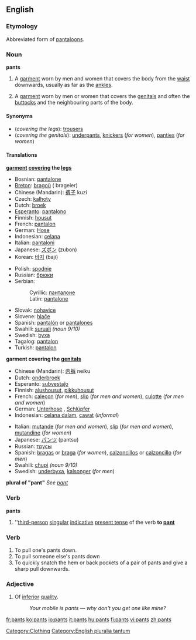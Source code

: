 {{wikipediapar|pants}}
==English==

===Etymology===
Abbreviated form of [[pantaloons]].

===Noun===
'''pants''' {{pluralonly}}

# A [[garment]] worn by men and women that covers the body from the [[waist]] downwards, usually as far as the [[ankle]]s.
# {{UK slang}} A [[garment]] worn by men or women that covers the [[genitals]] and often the [[buttocks]] and the neighbouring parts of the body.

====Synonyms====
*(''covering the legs''): {{italbrac|UK}} [[trousers]]
*(''covering the genitals''): [[underpants]], [[knickers]] (''for women''), [[panties]] (''for women'')

====Translations====

'''[[garment]] [[cover]]ing the [[leg]]s'''
{{top}}
*Bosnian: [[pantalone#Bosnian|pantalone]] {{f}} {{p}}
*[[Breton]]: [[bragoù]] {{m}} ({{p}} brageier)
*Chinese (Mandarin): [[裤子]] kuzi
*Czech: [[kalhoty]] {{f}} {{p}}
*Dutch: [[broek]]
*[[Esperanto]]: [[:eo:pantalono|pantalono]] {{s}}
*Finnish: [[housut]] {{p}}
*French: [[pantalon]] {{m}} {{s}}
*German: [[Hose#German|Hose]] {{f}} {{s}}
*Indonesian: [[celana]]
*Italian: [[pantaloni]] {{m}} {{p}}
*Japanese: [[ズボン]] (zubon)
*Korean: [[바지]] (baji)
{{mid}}
*Polish: [[spodnie]] {{p}}
*Russian: [[брюки]] {{p}}
*Serbian:
*:Cyrillic: [[панталоне#Serbian|панталоне]] {{f}} {{p}}
*:Latin: [[pantalone#Serbian|pantalone]] {{f}} {{p}}
*Slovak: [[nohavice#Slovak|nohavice]] {{f}} {{p}}
*Slovene: [[hlače]] {{f}} {{p}}
*Spanish: [[:es:pantalón|pantalón]] {{m}} {{s}} or [[:es:pantalones|pantalones]] {{m}} {{p}}
*Swahili: [[suruali]] ''(noun 9/10)''
*Swedish: [[byxa]] {{s}}
*Tagalog: [[pantalon]]
*Turkish: [[pantalon]] {{s}}
{{bottom}}

'''garment covering the [[genitals]]'''
{{top}}
*Chinese (Mandarin): [[内裤]] neiku
*Dutch: [[onderbroek]]
*Esperanto: [[subvestaĵo]]
*Finnish: [[alushousut]], [[pikkuhousut]]
*French: [[caleçon]] {{m}} (''for men''), [[slip#French|slip]] {{m}} (''for men and women''), [[culotte]] {{f}} (''for men and women'')
*German: [[Unterhose]] {{f}}, [[Schlüpfer]] {{m}}
*Indonesian: [[celana dalam]], [[cawat]] (''informal'')
{{mid}}
*Italian: [[mutande]] {{f}} {{p}} (''for men and women''), [[slip#Italian|slip]] {{m}} (''for men and women''), [[mutandine]] {{f}} {{p}} (''for women'')
*Japanese: [[パンツ]] (pantsu)
*Russian: [[трусы]] {{p}}
*Spanish: <!--this means "underwear": [[ropa interior]] (this includes [[bra]])--> [[bragas]] {{f}}  {{p}} or [[braga]] {{f}} {{s}} (''for women''), [[calzoncillos]] {{m}} {{p}} or [[calzoncillo]] {{m}} {{s}} (''for men'')
*Swahili: [[chupi]] ''(noun 9/10)''
*Swedish: [[underbyxa]], [[kalsonger]] (''for men'')
{{bottom}}

'''plural of "pant"'''
''See [[pant]]''

===Verb===
'''pants'''

#''[[third-person]] [[singular]] [[indicative]] [[present tense]] of the verb '''to [[pant]]'''

===Verb===
{{en-verb|pants|es}}

#To pull one's pants down.
#To pull someone else's pants down
#To quickly snatch the hem or back pockets of a pair of pants and give a sharp pull downwards.<!--unnecessary verbiage: Usually done to a male subject with shorts or gym shorts on, to either warn them with a slight tug or to actually give a full pantsing revealing boxers or more. Seeing as one person has two hands they can "double-pants", that is, pants two people at the same time.-->

===Adjective===
{{en-adj}}

# {{UKslang}} Of [[inferior]] [[quality]].
#:''Your mobile is pants &mdash; why don't you get one like mine?''

[[Category:Clothing]]
[[Category:English pluralia tantum]]

[[fr:pants]]
[[ko:pants]]
[[io:pants]]
[[it:pants]]
[[hu:pants]]
[[fi:pants]]
[[vi:pants]]
[[zh:pants]]